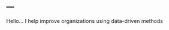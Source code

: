 ---
---

<link rel="stylesheet" href="styles.css" type="text/css">

Hello... I help improve organizations using data-driven methods
